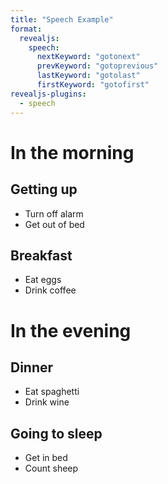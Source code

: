 ```yaml
---
title: "Speech Example"
format:
  revealjs:
    speech:
      nextKeyword: "gotonext"
      prevKeyword: "gotoprevious"
      lastKeyword: "gotolast"
      firstKeyword: "gotofirst"
revealjs-plugins:
  - speech
---
```


# In the morning

## Getting up

- Turn off alarm
- Get out of bed

## Breakfast

- Eat eggs
- Drink coffee

# In the evening

## Dinner

- Eat spaghetti
- Drink wine

## Going to sleep

- Get in bed
- Count sheep
